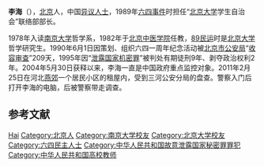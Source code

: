 {{Otheruses|李海}}
'''李海'''（{{bd|1954年|5月2日}}），[[北京|北京]]人，中国[[异议人士|异议人士]]，1989年[[六四事件|六四事件]]时担任“[[北京大学|北京大学]]学生自治会”联络部部长。

1978年入读[[南京大学|南京大学]]哲学系，1982年于[[北京中医学院|北京中医学院]]任教，[[89民运|89民运]]时是[[北京大学|北京大学]]哲学研究生。1990年6月1日因策划、组织六四一周年纪念活动被[[北京市公安局|北京市公安局]]“[[收容审查|收容审查]]”209天，1995年因“[[泄露国家机密罪|泄露国家机密罪]]”被判处有期徒刑9年、剥夺政治权利2年。2004年5月30日获释以来，李海一直是中国政府重点监控对象。2011年2月25日在河北[[燕郊|燕郊]]一个居民小区的租屋内，受到三河公安分局的盘查。警察入门后打开李海的电脑，后被警察带走调查。

== 参考文献 ==
{{Reflist|2}}

{{Authority control}}
{{DEFAULTSORT:Li李}}
[[Category:李姓|Hai]]
[[Category:北京人|Category:北京人]]
[[Category:南京大学校友|Category:南京大学校友]]
[[Category:北京大学校友|Category:北京大学校友]]
[[Category:六四民主人士|Category:六四民主人士]]
[[Category:中华人民共和国故意泄露国家秘密罪罪犯|Category:中华人民共和国故意泄露国家秘密罪罪犯]]
[[Category:中华人民共和国高校教师|Category:中华人民共和国高校教师]]